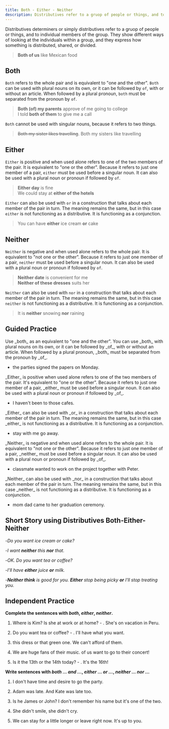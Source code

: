 ```yaml
---
title: Both - Either - Neither
description: Distributives refer to a gruop of people or things, and to individual members of the group. They show different ways of looking at the individuals within a group, and they express how something is distributed, shared, or divided
---
```


Distributives determiners or simply distributives refer to a gruop of people or things, and to individual members of the group. They show different ways of looking at the individuals within a group, and they express how something is distributed, shared, or divided.

> **Both of us** like Mexican food

## Both

`Both` refers to the whole pair and is equivalent to "one and the other". `Both` can be used with plural nouns on its own, or it can be followed by `of`, with or without an article. When followed by a plural pronoun, `both` must be separated from the pronoun by `of`.

> **Both (of) my parents** approve of me going to college  
> I told **both of them** to give me a call

`Both` cannot be used with singular nouns, because it refers to two things.

> ~~Both my sister likes travelling~~. Both my sisters like travelling

## Either

`Either` is positive and when used alone refers to one of the two members of the pair. It is equivalent to "one or the other". Because it refers to just one member of a pair, `either` must be used before a singular noun. It can also be used with a plural noun or pronoun if followed by `of`.

> **Either day** is fine  
> We could stay at **either of the hotels**

`Either` can also be used with `or` in a construction that talks about each member of the pair in turn. The meaning remains the same, but in this case `either` is not functioning as a distributive. It is functioning as a conjunction.

> You can have **either** ice cream **or** cake

## Neither

`Neither` is negative and when used alone refers to the whole pair. It is equivalent to "not one or the other". Because it refers to just one member of a pair, `neither` must be used before a singular noun. It can also be used with a plural noun or pronoun if followed by `of`.

> **Neither date** is convenient for me  
> **Neither of these dresses** suits her

`Neither` can also be used with `nor` in a construction that talks about each member of the pair in turn. The meaning remains the same, but in this case `neither` is not functioning as a distributive. It is functioning as a conjunction.

> It is **neither** snowing **nor** raining

## Guided Practice

<Callout mt={8}>
  Use _both_ as an equivalent to "one and the other". You can use _both_ with plural nouns
  on its own, or it can be followed by _of_, with or without an article. When followed by
  a plural pronoun, _both_ must be separated from the pronoun by _of_.
</Callout>

- <Blank /> the parties signed the papers on Monday. <Tooltip content="Both of" />

<Callout>
  _Either_ is positive when used alone refers to one of the two members of the pair. It's
  equivalent to "one or the other". Because it refers to just one member of a pair,
  _either_ must be used before a singular noun. It can also be used with a plural noun or
  pronoun if followed by _of_.
</Callout>

- I haven't been to <Blank /> those cafes. <Tooltip content="either of"/>

<Callout>
  _Either_ can also be used with _or_ in a construction that talks about each member of
  the pair in turn. The meaning remains the same, but in this case _either_ is not
  functioning as a distributive. It is functioning as a conjunction.
</Callout>

- <Blank /> stay with me <Blank /> go away. <Tooltip content="Either, or" />

<Callout>
  _Neither_ is negative and when used alone refers to the whole pair. It is equivalent to
  "not one or the other". Because it refers to just one member of a pair, _neither_ must
  be used before a singular noun. It can also be used with a plural noun or pronoun if
  followed by _of_.
</Callout>

- <Blank /> classmate wanted to work on the project together with Peter.
  <Tooltip content="Neither" />

<Callout>
  _Neither_ can also be used with _nor_ in a construction that talks about each member of
  the pair in turn. The meaning remains the same, but in this case _neither_ is not
  functioning as a distributive. It is functioning as a conjunction.
</Callout>

- <Blank /> mom <Blank /> dad came to her graduation ceremony.
  <Tooltip content="Neither, nor" />

## Short Story using Distributives Both-Either-Neither

-_Do you want ice cream or cake?_

-_I want **neither** this **nor** that._

-_OK. Do you want tea or coffee?_

-_I'll have **either** juice **or** milk._

-_**Neither think** is good for you. **Either** stop being picky **or** I'll stop treating you._

## Independent Practice

**Complete the sentences with _both_, _either_, _neither_.**

1. Where is Kim? Is she at work or at home? - <Blank /> . She's on vacation in Peru. <Tooltip content="Neither" />

2. Do you want tea or coffee? - <Blank /> . I'll have what you want. <Tooltip content="Either" />

3. <Blank /> this dress or that green one. We can't afford <Blank /> of them.
   <Tooltip content="Either, both" />

4. We are huge fans of their music. <Blank /> of us want to go to their concert! <Tooltip content="Both" />

5. Is it the 13th or the 14th today? - <Blank /> . It's the 16th! <Tooltip content="Neither" />

**Write sentences with _both ... and ..._, _either ... or ..._, _neither ... nor ..._**

1. I don't have time and desire to go the party. <Tooltip content="I have neither time nor desire to go to the party." />

2. Adam was late. And Kate was late too. <Tooltip content="Both Adam and Kate were late." />

3. Is he James or John? I don't remember his name but it's one of the two. <Tooltip content="His name is either James or John." />

4. She didn't smile, she didn't cry. <Tooltip content="She neither smiled nor cried" />

5. We can stay for a little longer or leave right now. It's up to you. <Tooltip content="We can either stay for a little longer or leave right now." />
